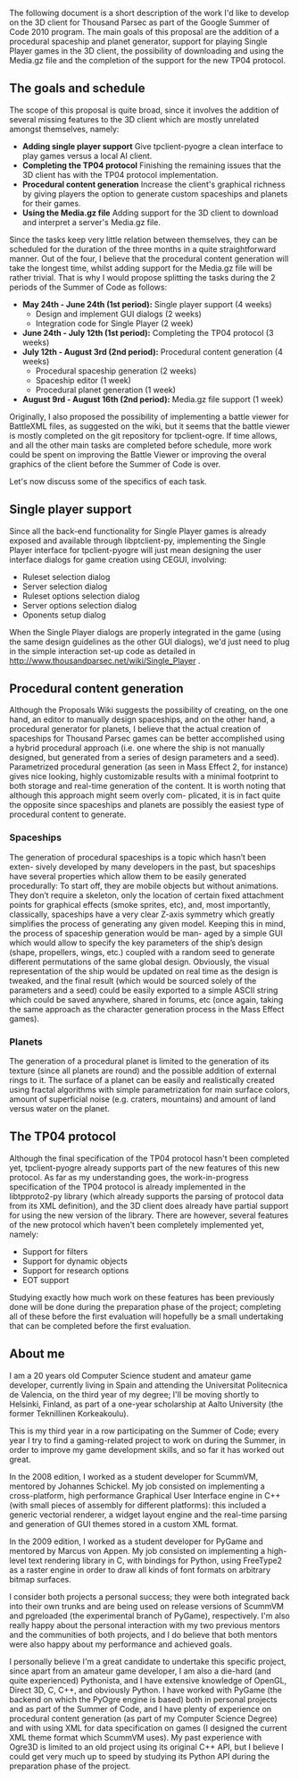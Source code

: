 The following document is a short description of the work I'd like to develop on the 3D client for Thousand Parsec as part of the Google Summer of Code 2010 program. The main goals of this proposal are the addition of a procedural spaceship and planet generator, support for playing Single Player games in the 3D client, the possibility of downloading and using the Media.gz file and the completion of the support for the new TP04 protocol.

== The goals and schedule ==

The scope of this proposal is quite broad, since it involves the addition of several missing features to the 3D client which are mostly unrelated amongst themselves, namely:

* '''Adding single player support''' Give tpclient-pyogre a clean interface to play games versus a local AI client.
* '''Completing the TP04 protocol''' Finishing the remaining issues that the 3D client has with the TP04 protocol implementation.
* '''Procedural content generation''' Increase the client's graphical richness by giving players the option to generate custom spaceships and planets for their games.
* '''Using the Media.gz file''' Adding support for the 3D client to download and interpret a server's Media.gz file.

Since the tasks keep very little relation between themselves, they can be scheduled for the duration of the three months in a quite straightforward manner. Out of the four, I believe that the procedural content generation will take the longest time, whilst adding support for the Media.gz file will be rather trivial. That is why I would propose splitting the tasks during the 2 periods of the Summer of Code as follows:

* '''May 24th - June 24th (1st period):''' Single player support (4 weeks)
** Design and implement GUI dialogs (2 weeks)
** Integration code for Single Player (2 week)
* '''June 24th - July 12th (1st period):''' Completing the TP04 protocol (3 weeks)
* '''July 12th - August 3rd (2nd period):''' Procedural content generation (4 weeks)
** Procedural spaceship generation (2 weeks)
** Spaceship editor (1 week)
** Procedural planet generation (1 week)
* '''August 9rd - August 16th (2nd period):''' Media.gz file support (1 week)

Originally, I also proposed the possibility of implementing a battle viewer for BattleXML files, as suggested on the wiki, but it seems that the battle viewer is mostly completed on the git repository for tpclient-ogre. If time allows, and all the other main tasks are completed before schedule, more work could be spent on improving the Battle Viewer or improving the overal graphics of the client before the Summer of Code is over.

Let's now discuss some of the specifics of each task.

== Single player support == 

Since all the back-end functionality for Single Player games is already exposed and available through libptclient-py, implementing the Single Player interface for tpclient-pyogre will just mean designing the user interface dialogs for game creation using CEGUI, involving:

* Ruleset selection dialog
* Server selection dialog
* Ruleset options selection dialog
* Server options selection dialog
* Oponents setup dialog

When the Single Player dialogs are properly integrated in the game (using the same design guidelines as the other GUI dialogs), we'd just need to plug in the simple interaction set-up code as detailed in http://www.thousandparsec.net/wiki/Single_Player .

== Procedural content generation ==

Although the Proposals Wiki suggests the possibility of creating, on the one hand, an editor to manually design spaceships, and on the other hand, a procedural generator for planets, I believe that the actual creation of spaceships for Thousand Parsec games can be better accomplished using a hybrid procedural approach (i.e. one where the ship is not manually designed, but generated from a series of design parameters and a seed). Parametrized procedural generation (as seen in Mass Effect 2, for instance) gives nice looking, highly customizable results with a minimal footprint to both storage and real-time generation of the content.
It is worth noting that although this approach might seem overly com- plicated, it is in fact quite the opposite since spaceships and planets are possibly the easiest type of procedural content to generate.

=== Spaceships ===
The generation of procedural spaceships is a topic which hasn’t been exten- sively developed by many developers in the past, but spaceships have several properties which allow them to be easily generated procedurally:
To start off, they are mobile objects but without animations. They don’t require a skeleton, only the location of certain fixed attachment points for graphical effects (smoke sprites, etc), and, most importantly, classically, spaceships have a very clear Z-axis symmetry which greatly simplifies the process of generating any given model.
Keeping this in mind, the process of spaceship generation would be man- aged by a simple GUI which would allow to specify the key parameters of the ship’s design (shape, propellers, wings, etc.) coupled with a random seed to generate different permutations of the same global design. Obviously, the visual representation of the ship would be updated on real time as the design is tweaked, and the final result (which would be sourced solely of the parameters and a seed) could be easily exported to a simple ASCII string which could be saved anywhere, shared in forums, etc (once again, taking the same approach as the character generation process in the Mass Effect games).

=== Planets ===
The generation of a procedural planet is limited to the generation of its texture (since all planets are round) and the possible addition of external rings to it. The surface of a planet can be easily and realistically created using fractal algorithms with simple parametrization for main surface colors, amount of superficial noise (e.g. craters, mountains) and amount of land versus water on the planet.

== The TP04 protocol ==
Although the final specification of the TP04 protocol hasn't been completed yet, tpclient-pyogre already supports part of the new features of this new protocol. As far as my understanding goes, the work-in-progress specification of the TP04 protocol is already implemented in the libtpproto2-py library (which already supports the parsing of protocol data from its XML definition), and the 3D client does already have partial support for using the new version of the library. There are however, several features of the new protocol which haven't been completely implemented yet, namely:

* Support for filters
* Support for dynamic objects
* Support for research options
* EOT support

Studying exactly how much work on these features has been previously done will be done during the preparation phase of the project; completing all of these before the first evaluation will hopefully be a small undertaking that can be completed before the first evaluation.

== About me ==

I am a 20 years old Computer Science student and amateur game developer, currently living in Spain and attending the Universitat Politecnica de Valencia, on the third year of my degree; I'll be moving shortly to Helsinki, Finland, as part of a one-year scholarship at Aalto University (the former Teknillinen Korkeakoulu).

This is my third year in a row participating on the Summer of Code; every year I try to find a gaming-related project to work on during the Summer, in order to improve my game development skills, and so far it has worked out great.

In the 2008 edition, I worked as a student developer for ScummVM, mentored by Johannes Schickel. My job consisted on implementing a cross-platform, high performance Graphical User Interface engine in C++ (with small pieces of assembly for different platforms): this included a generic vectorial renderer, a widget layout engine and the real-time parsing and generation of GUI themes stored in a custom XML format. 

In the 2009 edition, I worked as a student developer for PyGame and mentored by Marcus von Appen. My job consisted on implementing a high-level text rendering library in C, with bindings for Python, using FreeType2 as a raster engine in order to draw all kinds of font formats on arbitrary bitmap surfaces.

I consider both projects a personal success; they were both integrated back into their own trunks and are being used on release versions of ScummVM and pgreloaded (the experimental branch of PyGame), respectively. I'm also really happy about the personal interaction with my two previous mentors and the communities of both projects, and I do believe that both mentors were also happy about my performance and achieved goals.

I personally believe I'm a great candidate to undertake this specific project, since apart from an amateur game developer, I am also a die-hard (and quite experienced) Pythonista, and I have extensive knowledge of OpenGL, Direct 3D, C, C++, and obviously Python. I have worked with PyGame (the backend on which the PyOgre engine is based) both in personal projects and as part of the Summer of Code, and I have plenty of experience on procedural content generation (as part of my Computer Science Degree) and with using XML for data specification on games (I designed the current XML theme format which ScummVM uses). My past experience with Ogre3D is limited to an old project using its original C++ API, but I believe I could get very much up to speed by studying its Python API during the preparation phase of the project.